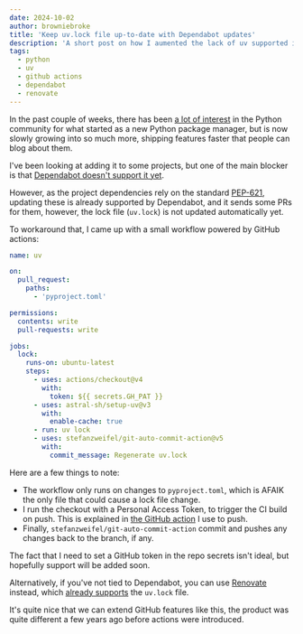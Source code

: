 ```yaml
---
date: 2024-10-02
author: browniebroke
title: 'Keep uv.lock file up-to-date with Dependabot updates'
description: 'A short post on how I aumented the lack of uv supported in Dependabot using GitHub actions.'
tags:
  - python
  - uv
  - github actions
  - dependabot
  - renovate
---
```


In the past couple of weeks, there has been [a lot of interest](https://micro.webology.dev/2024/09/19/uv-roundup-five.html) in the Python community for what started as a new Python package manager, but is now slowly growing into so much more, shipping features faster that people can blog about them.

I've been looking at adding it to some projects, but one of the main blocker is that [Dependabot doesn't support it yet](https://github.com/dependabot/dependabot-core/issues/10478).

However, as the project dependencies rely on the standard [PEP-621](https://peps.python.org/pep-0621/), updating these is already supported by Dependabot, and it sends some PRs for them, however, the lock file (`uv.lock`) is not updated automatically yet.

To workaround that, I came up with a small workflow powered by GitHub actions:

```yaml
name: uv

on:
  pull_request:
    paths:
      - 'pyproject.toml'

permissions:
  contents: write
  pull-requests: write

jobs:
  lock:
    runs-on: ubuntu-latest
    steps:
      - uses: actions/checkout@v4
        with:
          token: ${{ secrets.GH_PAT }}
      - uses: astral-sh/setup-uv@v3
        with:
          enable-cache: true
      - run: uv lock
      - uses: stefanzweifel/git-auto-commit-action@v5
        with:
          commit_message: Regenerate uv.lock
```

Here are a few things to note:

- The workflow only runs on changes to `pyproject.toml`, which is AFAIK the only file that could cause a lock file change.
- I run the checkout with a Personal Access Token, to trigger the CI build on push. This is explained in [the GitHub action](https://github.com/stefanzweifel/git-auto-commit-action#commits-made-by-this-action-do-not-trigger-new-workflow-runs) I use to push.
- Finally, `stefanzweifel/git-auto-commit-action` commit and pushes any changes back to the branch, if any.

The fact that I need to set a GitHub token in the repo secrets isn't ideal, but hopefully support will be added soon.

Alternatively, if you've not tied to Dependabot, you can use [Renovate](https://docs.renovatebot.com/) instead, which [already supports](https://docs.renovatebot.com/modules/manager/pep621/#additional-information) the `uv.lock` file.

It's quite nice that we can extend GitHub features like this, the product was quite different a few years ago before actions were introduced.
